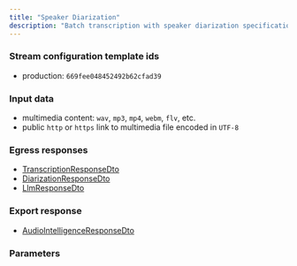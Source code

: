 ```yaml
---
title: "Speaker Diarization"
description: "Batch transcription with speaker diarization specifications using the Vatis Streams API"
---
```



### <Icon icon="sliders" iconType="light" size="24"/>  Stream configuration template ids
* production: `669fee048452492b62cfad39`

### <Icon icon="upload" iconType="light" size="24"/>  Input data
* multimedia content: `wav`, `mp3`, `mp4`, `webm`, `flv`, etc.
* public `http` or `https` link to multimedia file encoded in `UTF-8`

### <Icon icon="download" iconType="light" size="24"/>  Egress responses
- [TranscriptionResponseDto](/api-reference/schemas/egress/transcription-response)
- [DiarizationResponseDto](/api-reference/schemas/egress/diarization-response)
- [LlmResponseDto](/api-reference/schemas/egress/llm-response)

### <Icon icon="file-code" iconType="light" size="24"/>  Export response
- [AudioIntelligenceResponseDto](/api-reference/schemas/export/audio-intelligence-response)

### <Icon icon="wrench" iconType="light" size="24"/>  Parameters
<AccordionGroup>
    <Accordion title="Transcription">
        <TranscriptionParameters/>
    </Accordion>
    <Accordion title="Speaker diarization">
        <SpeakerDiarizationParameters/>
    </Accordion>
    <Accordion title="Audio Intelligence">
        <AudioIntelligenceParameters/>
    </Accordion>
</AccordionGroup>